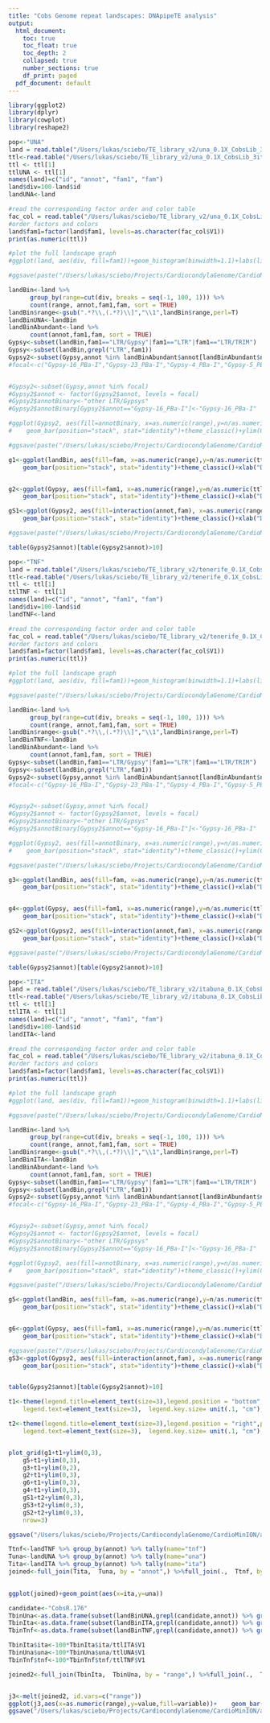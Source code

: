 ```yaml
---
title: "Cobs Genome repeat landscapes: DNApipeTE analysis"
output:
  html_document:
    toc: true
    toc_float: true
    toc_depth: 2
    collapsed: true
    number_sections: true
    df_print: paged
  pdf_document: default
---
```

<STYLE TYPE="text/css">
<!--
  td{
    font-family: Arial; 
    font-size: 8pt;
    padding:0px;
    cellpadding="0";
    cellspacing="0"
  }
  th {
    font-family: Arial; 
    font-size: 8pt;
    height: 20px;
    font-weight: bold;
    text-align: right;
    background-color: #ccccff;
  }
  table { 
    border-spacing: 0px;
    border-collapse: collapse;
  }
--->
</STYLE>


```r
library(ggplot2)
library(dplyr)
library(cowplot)
library(reshape2)
```

```r
pop<-"UNA"
land = read.table("/Users/lukas/sciebo/TE_library_v2/una_0.1X_CobsLib_3it/reads_landscape")
ttl<-read.table("/Users/lukas/sciebo/TE_library_v2/una_0.1X_CobsLib_3it/blast_reads.counts")
ttl <- ttl[1]
ttlUNA <- ttl[1]
names(land)=c("id", "annot", "fam1", "fam")
land$div=100-land$id
landUNA<-land

#read the corresponding factor order and color table
fac_col = read.table("/Users/lukas/sciebo/TE_library_v2/una_0.1X_CobsLib_3it/factors_and_colors")
#order factors and colors
land$fam1=factor(land$fam1, levels=as.character(fac_col$V1))
print(as.numeric(ttl))

#plot the full landscape graph
#ggplot(land, aes(div, fill=fam1))+geom_histogram(binwidth=1.1)+labs(list(x="Divergence from dnaPipeTE contig (%)", y="Genome percent"))+coord_cartesian(xlim = c(0, 35))+scale_fill_manual(values=as.character(fac_col$V3))+guides(fill=guide_legend(ncol=3))+scale_y_continuous(labels=function(x)signif(x/as.numeric(ttl)*100, 3))+theme_classic()+ggtitle(pop)+theme(legend.direction ="vertical",legend.position = "bottom")

#ggsave(paste("/Users/lukas/sciebo/Projects/CardiocondylaGenome/CardioMinION/analyses/DNApipeTE/landscape.",pop,".pdf",sep=""), height=12, width=10)

landBin<-land %>%
      group_by(range=cut(div, breaks = seq(-1, 100, 1))) %>%
      count(range, annot,fam1,fam, sort = TRUE)
landBin$range<-gsub(".*?\\,(.*?)\\]","\\1",landBin$range,perl=T)
landBinUNA<-landBin
landBinAbundant<-land %>%
      count(annot,fam1,fam, sort = TRUE)
Gypsy<-subset(landBin,fam1=="LTR/Gypsy"|fam1=="LTR"|fam1=="LTR/TRIM")
Gypsy<-subset(landBin,grepl("LTR",fam1))
Gypsy2<-subset(Gypsy,annot %in% landBinAbundant$annot[landBinAbundant$n>50])
#focal<-c("Gypsy-16_PBa-I","Gypsy-23_PBa-I","Gypsy-4_PBa-I","Gypsy-5_PBa-I","Gypsy-9_PBa-I","Gypsy-9_CFl-I","Gypsy-6_PBa-I","Gypsy-7_CFl-I","Gypsy-14_PBa-I","Gypsy-1_ACe-I","Gypsy-6_AEc-I","Gypsy-7_ACe-I","Gypsy-11_CFl-I","Gypsy-27_SI-I")


#Gypsy2<-subset(Gypsy,annot %in% focal)
#Gypsy2$annot <- factor(Gypsy2$annot, levels = focal)
#Gypsy2$annotBinary<-"other LTR/Gypsys"
#Gypsy2$annotBinary[Gypsy2$annot=="Gypsy-16_PBa-I"]<-"Gypsy-16_PBa-I"

#ggplot(Gypsy2, aes(fill=annotBinary, x=as.numeric(range),y=n/as.numeric(ttl)*100 )) +
#    geom_bar(position="stack", stat="identity")+theme_classic()+ylim(0,.5)+xlab("Divergence (%)")+ylab("Genome (%)")+scale_fill_manual(values=c("Gypsy-16_PBa-I"="steelblue","other LTR/Gypsys"="grey80"))+ggtitle(pop)

#ggsave(paste("/Users/lukas/sciebo/Projects/CardiocondylaGenome/CardioMinION/analyses/DNApipeTE/",pop,".Gypsy.pdf",sep=""))

g1<-ggplot(landBin, aes(fill=fam, x=as.numeric(range),y=n/as.numeric(ttl)*100 )) +
    geom_bar(position="stack", stat="identity")+theme_classic()+xlab("Divergence (%)")+ylab("Genome (%)")+ggtitle(pop)


g2<-ggplot(Gypsy, aes(fill=fam1, x=as.numeric(range),y=n/as.numeric(ttl)*100 )) +
    geom_bar(position="stack", stat="identity")+theme_classic()+xlab("Divergence (%)")+ylab("Genome (%)")+ggtitle(pop)

gS1<-ggplot(Gypsy2, aes(fill=interaction(annot,fam), x=as.numeric(range),y=n/as.numeric(ttl)*100 )) +
    geom_bar(position="stack", stat="identity")+theme_classic()+xlab("Divergence (%)")+ylab("Genome (%)")+ggtitle(pop)+scale_color_grey()

#ggsave(paste("/Users/lukas/sciebo/Projects/CardiocondylaGenome/CardioMinION/analyses/DNApipeTE/",pop,".Gypsy.detail.pdf",sep=""))

table(Gypsy2$annot)[table(Gypsy2$annot)>10]
```
```r
pop<-"TNF"
land = read.table("/Users/lukas/sciebo/TE_library_v2/tenerife_0.1X_CobsLib_3it/reads_landscape")
ttl<-read.table("/Users/lukas/sciebo/TE_library_v2/tenerife_0.1X_CobsLib_3it/blast_reads.counts")
ttl <- ttl[1]
ttlTNF <- ttl[1]
names(land)=c("id", "annot", "fam1", "fam")
land$div=100-land$id
landTNF<-land

#read the corresponding factor order and color table
fac_col = read.table("/Users/lukas/sciebo/TE_library_v2/tenerife_0.1X_CobsLib_3it/factors_and_colors")
#order factors and colors
land$fam1=factor(land$fam1, levels=as.character(fac_col$V1))
print(as.numeric(ttl))

#plot the full landscape graph
#ggplot(land, aes(div, fill=fam1))+geom_histogram(binwidth=1.1)+labs(list(x="Divergence from dnaPipeTE contig (%)", y="Genome percent"))+coord_cartesian(xlim = c(0, 35))+scale_fill_manual(values=as.character(fac_col$V3))+guides(fill=guide_legend(ncol=3))+scale_y_continuous(labels=function(x)signif(x/as.numeric(ttl)*100, 3))+theme_classic()+ggtitle(pop)+theme(legend.direction ="vertical",legend.position = "bottom")

#ggsave(paste("/Users/lukas/sciebo/Projects/CardiocondylaGenome/CardioMinION/analyses/DNApipeTE/landscape.",pop,".pdf",sep=""), height=12, width=10)

landBin<-land %>%
      group_by(range=cut(div, breaks = seq(-1, 100, 1))) %>%
      count(range, annot,fam1,fam, sort = TRUE)
landBin$range<-gsub(".*?\\,(.*?)\\]","\\1",landBin$range,perl=T)
landBinTNF<-landBin
landBinAbundant<-land %>%
      count(annot,fam1,fam, sort = TRUE)
Gypsy<-subset(landBin,fam1=="LTR/Gypsy"|fam1=="LTR"|fam1=="LTR/TRIM")
Gypsy<-subset(landBin,grepl("LTR",fam1))
Gypsy2<-subset(Gypsy,annot %in% landBinAbundant$annot[landBinAbundant$n>50])
#focal<-c("Gypsy-16_PBa-I","Gypsy-23_PBa-I","Gypsy-4_PBa-I","Gypsy-5_PBa-I","Gypsy-9_PBa-I","Gypsy-9_CFl-I","Gypsy-6_PBa-I","Gypsy-7_CFl-I","Gypsy-14_PBa-I","Gypsy-1_ACe-I","Gypsy-6_AEc-I","Gypsy-7_ACe-I","Gypsy-11_CFl-I","Gypsy-27_SI-I")


#Gypsy2<-subset(Gypsy,annot %in% focal)
#Gypsy2$annot <- factor(Gypsy2$annot, levels = focal)
#Gypsy2$annotBinary<-"other LTR/Gypsys"
#Gypsy2$annotBinary[Gypsy2$annot=="Gypsy-16_PBa-I"]<-"Gypsy-16_PBa-I"

#ggplot(Gypsy2, aes(fill=annotBinary, x=as.numeric(range),y=n/as.numeric(ttl)*100 )) +
#    geom_bar(position="stack", stat="identity")+theme_classic()+ylim(0,.5)+xlab("Divergence (%)")+ylab("Genome (%)")+scale_fill_manual(values=c("Gypsy-16_PBa-I"="steelblue","other LTR/Gypsys"="grey80"))+ggtitle(pop)

#ggsave(paste("/Users/lukas/sciebo/Projects/CardiocondylaGenome/CardioMinION/analyses/DNApipeTE/",pop,".Gypsy.pdf",sep=""))

g3<-ggplot(landBin, aes(fill=fam, x=as.numeric(range),y=n/as.numeric(ttl)*100 )) +
    geom_bar(position="stack", stat="identity")+theme_classic()+xlab("Divergence (%)")+ylab("Genome (%)")+ggtitle(pop)


g4<-ggplot(Gypsy, aes(fill=fam1, x=as.numeric(range),y=n/as.numeric(ttl)*100 )) +
    geom_bar(position="stack", stat="identity")+theme_classic()+xlab("Divergence (%)")+ylab("Genome (%)")+ggtitle(pop)

gS2<-ggplot(Gypsy2, aes(fill=interaction(annot,fam), x=as.numeric(range),y=n/as.numeric(ttl)*100 )) +
    geom_bar(position="stack", stat="identity")+theme_classic()+xlab("Divergence (%)")+ylab("Genome (%)")+ggtitle(pop)+scale_color_grey()

#ggsave(paste("/Users/lukas/sciebo/Projects/CardiocondylaGenome/CardioMinION/analyses/DNApipeTE/",pop,".Gypsy.detail.pdf",sep=""))

table(Gypsy2$annot)[table(Gypsy2$annot)>10]
```
```r
pop<-"ITA"
land = read.table("/Users/lukas/sciebo/TE_library_v2/itabuna_0.1X_CobsLib_3it/reads_landscape")
ttl<-read.table("/Users/lukas/sciebo/TE_library_v2/itabuna_0.1X_CobsLib_3it/blast_reads.counts")
ttl <- ttl[1]
ttlITA <- ttl[1]
names(land)=c("id", "annot", "fam1", "fam")
land$div=100-land$id
landITA<-land

#read the corresponding factor order and color table
fac_col = read.table("/Users/lukas/sciebo/TE_library_v2/itabuna_0.1X_CobsLib_3it/factors_and_colors")
#order factors and colors
land$fam1=factor(land$fam1, levels=as.character(fac_col$V1))
print(as.numeric(ttl))

#plot the full landscape graph
#ggplot(land, aes(div, fill=fam1))+geom_histogram(binwidth=1.1)+labs(list(x="Divergence from dnaPipeTE contig (%)", y="Genome percent"))+coord_cartesian(xlim = c(0, 35))+scale_fill_manual(values=as.character(fac_col$V3))+guides(fill=guide_legend(ncol=3))+scale_y_continuous(labels=function(x)signif(x/as.numeric(ttl)*100, 3))+theme_classic()+ggtitle(pop)+theme(legend.direction ="vertical",legend.position = "bottom")

#ggsave(paste("/Users/lukas/sciebo/Projects/CardiocondylaGenome/CardioMinION/analyses/DNApipeTE/landscape.",pop,".pdf",sep=""), height=12, width=10)

landBin<-land %>%
      group_by(range=cut(div, breaks = seq(-1, 100, 1))) %>%
      count(range, annot,fam1,fam, sort = TRUE)
landBin$range<-gsub(".*?\\,(.*?)\\]","\\1",landBin$range,perl=T)
landBinITA<-landBin
landBinAbundant<-land %>%
      count(annot,fam1,fam, sort = TRUE)
Gypsy<-subset(landBin,fam1=="LTR/Gypsy"|fam1=="LTR"|fam1=="LTR/TRIM")
Gypsy<-subset(landBin,grepl("LTR",fam1))
Gypsy2<-subset(Gypsy,annot %in% landBinAbundant$annot[landBinAbundant$n>50])
#focal<-c("Gypsy-16_PBa-I","Gypsy-23_PBa-I","Gypsy-4_PBa-I","Gypsy-5_PBa-I","Gypsy-9_PBa-I","Gypsy-9_CFl-I","Gypsy-6_PBa-I","Gypsy-7_CFl-I","Gypsy-14_PBa-I","Gypsy-1_ACe-I","Gypsy-6_AEc-I","Gypsy-7_ACe-I","Gypsy-11_CFl-I","Gypsy-27_SI-I")


#Gypsy2<-subset(Gypsy,annot %in% focal)
#Gypsy2$annot <- factor(Gypsy2$annot, levels = focal)
#Gypsy2$annotBinary<-"other LTR/Gypsys"
#Gypsy2$annotBinary[Gypsy2$annot=="Gypsy-16_PBa-I"]<-"Gypsy-16_PBa-I"

#ggplot(Gypsy2, aes(fill=annotBinary, x=as.numeric(range),y=n/as.numeric(ttl)*100 )) +
#    geom_bar(position="stack", stat="identity")+theme_classic()+ylim(0,.5)+xlab("Divergence (%)")+ylab("Genome (%)")+scale_fill_manual(values=c("Gypsy-16_PBa-I"="steelblue","other LTR/Gypsys"="grey80"))+ggtitle(pop)

#ggsave(paste("/Users/lukas/sciebo/Projects/CardiocondylaGenome/CardioMinION/analyses/DNApipeTE/",pop,".Gypsy.pdf",sep=""))

g5<-ggplot(landBin, aes(fill=fam, x=as.numeric(range),y=n/as.numeric(ttl)*100 )) +
    geom_bar(position="stack", stat="identity")+theme_classic()+xlab("Divergence (%)")+ylab("Genome (%)")+ggtitle(pop)


g6<-ggplot(Gypsy, aes(fill=fam1, x=as.numeric(range),y=n/as.numeric(ttl)*100 )) +
    geom_bar(position="stack", stat="identity")+theme_classic()+xlab("Divergence (%)")+ylab("Genome (%)")+ggtitle(pop)

#ggsave(paste("/Users/lukas/sciebo/Projects/CardiocondylaGenome/CardioMinION/analyses/DNApipeTE/",pop,".Gypsy.detail.pdf",sep=""))
gS3<-ggplot(Gypsy2, aes(fill=interaction(annot,fam), x=as.numeric(range),y=n/as.numeric(ttl)*100 )) +
    geom_bar(position="stack", stat="identity")+theme_classic()+xlab("Divergence (%)")+ylab("Genome (%)")+scale_color_grey()


table(Gypsy2$annot)[table(Gypsy2$annot)>10]
```

```r

t1<-theme(legend.title=element_text(size=3),legend.position = "bottom",plot.title = element_text(size=5),
    legend.text=element_text(size=3),  legend.key.size= unit(.1, "cm"),axis.title = element_text(size=3),plot.margin=unit(c(.1,.1,.1,.1), "cm"),axis.text =  element_text(size=2))

t2<-theme(legend.title=element_text(size=3),legend.position = "right",plot.title = element_text(size=1),
    legend.text=element_text(size=3),  legend.key.size= unit(.1, "cm"),axis.title = element_text(size=3),plot.margin=unit(c(.1,.1,.1,.1), "cm"),axis.text =  element_text(size=2))


plot_grid(g1+t1+ylim(0,3),
    g5+t1+ylim(0,3),
    g3+t1+ylim(0,2),
    g2+t1+ylim(0,3),
    g6+t1+ylim(0,3),
    g4+t1+ylim(0,3),
    gS1+t2+ylim(0,3),
    gS3+t2+ylim(0,3),
    gS2+t2+ylim(0,3),
    nrow=3)

ggsave("/Users/lukas/sciebo/Projects/CardiocondylaGenome/CardioMinION/analyses/DNApipeTE/ComparisonNewRepeatLibrary.pdf")
```

```r
Ttnf<-landTNF %>% group_by(annot) %>% tally(name="tnf")
Tuna<-landUNA %>% group_by(annot) %>% tally(name="una")
Tita<-landITA %>% group_by(annot) %>% tally(name="ita")
joined<-full_join(Tita,  Tuna, by = "annot",) %>%full_join(.,  Ttnf, by = "annot")
 

ggplot(joined)+geom_point(aes(x=ita,y=una))
```

```r
candidate<-"CobsR.176" 
TbinUna<-as.data.frame(subset(landBinUNA,grepl(candidate,annot)) %>% group_by(range) %>% tally(name="una"))
TbinIta<-as.data.frame(subset(landBinITA,grepl(candidate,annot)) %>% group_by(range) %>% tally(name="ita"))
TbinTnf<-as.data.frame(subset(landBinTNF,grepl(candidate,annot)) %>% group_by(range) %>% tally(name="tnf"))

TbinIta$ita<-100*TbinIta$ita/ttlITA$V1
TbinUna$una<-100*TbinUna$una/ttlUNA$V1
TbinTnf$tnf<-100*TbinTnf$tnf/ttlTNF$V1

joined2<-full_join(TbinIta,  TbinUna, by = "range",) %>%full_join(.,  TbinTnf, by = "range")


j3<-melt(joined2, id.vars=c("range"))
ggplot(j3,aes(x=as.numeric(range),y=value,fill=variable))+    geom_bar(position="dodge", stat="identity")+theme_classic()+xlab("Divergence")+ylab("Count")+ggtitle(candidate)
ggsave("/Users/lukas/sciebo/Projects/CardiocondylaGenome/CardioMinION/analyses/DNApipeTE/ComparisonNewRepeatLibrary.CobsR.176.pdf")
```

